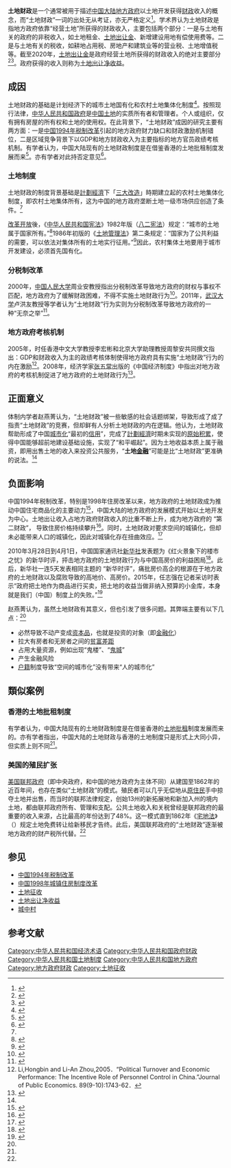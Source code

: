 {{Side box |metadata=No<!--This makes the box display on the mobile site-->
 | above = '''地方政府公共预算与土地出让金对比'''
 | abovestyle = text-align:center
 | text = {{Graph:Chart
 | width=400 | height=150
 | xAxisTitle=年份
 | yAxisTitle=亿元（人民币）
 | legend=图例
 | type=stackedrect
 | x=
1998,
1999,
2000,
2001,
2002,
2003,
2004,
2005,
2006,
2007,
2008,
2009,
2010,
2011,
2012,
 | y1=
4983.95,
5594.87,
6406.06,
7803.30,
8515.00,
9849.98,
11893.37,
15100.76,
18303.58,
23572.62,
28649.79,
32602.59,
40613.04,
52547.11,
61078.29,
 | y2=
507.70,
514.33,
595.58,
1295.89,
2416.79,
5421.31,
6412.18,
5883.82,
8077.64,
12216.72,
10259.80,
17179.53,
27464.48,
32126.08,
28042.28,
 | y1Title=地方公共财政收入/亿元
 | y2Title=土地出让金/亿元
 | colors=SkyBlue, DeepSkyBlue 
}}
 | below = 来源：数据来自于1999-2013年《中国国土资源统计年鉴》。
}}'''土地财政'''是一个通常被用于描述[[中华人民共和国地方政府|中国大陆地方政府]]以土地开发获得[[财政|财政]]收入的概念，而“土地财政”一词的出处无从考证，亦无严格定义<ref name="赵燕菁2014">{{cite journal|author1=赵燕菁|url=http://www.jcfzw.cn/wp-content/uploads/2014/10/attachment-urtxlm67f69b2d7a1d9de.pdf|title=土地财政: 历史、逻辑与抉择|journal=城镇化|date=2014|volume=1|issue=1|pages=1-13|access-date=2020-05-29|archive-date=2020-10-01|archive-url=https://web.archive.org/web/20201001141139/http://www.jcfzw.cn/wp-content/uploads/2014/10/attachment-urtxlm67f69b2d7a1d9de.pdf|dead-url=no}}</ref>。学术界认为土地财政是指地方政府依靠“经营土地”所获得的财政收入，主要包括两个部分：一是与土地有关的政府的非税收入，如土地租金、[[土地出让金|土地出让金]]、新增建设用地有偿使用费等。二是与土地有关的税收，如耕地占用税、房地产和建筑业等的营业税、土地增值税等。截至2020年，[[土地出让金|土地出让金]]是政府经营土地所获得的财政收入的绝对主要部分<ref>{{cite journal|author1=白彦锋|coauthors=王凯|title=中国分税制改革20周年: 回顾与展望|journal=新疆财经|date=2014|volume=1|issue=1|pages=5-13页}}</ref><ref>{{Cite web|title=财政部新闻发布会介绍2020年财政收支情况_新闻发布_中国政府网|url=http://www.gov.cn/xinwen/2021-01/28/content_5583244.htm|access-date=2021-12-12|work=www.gov.cn|archive-date=2021-10-25|archive-url=https://web.archive.org/web/20211025074018/http://www.gov.cn/xinwen/2021-01/28/content_5583244.htm}}</ref>。政府获得的收入则称为[[土地出让净收益|土地出让净收益]]。

== 成因 ==
土地财政的基础是计划经济下的城市土地国有化和农村土地集体化制度<ref name="舒立观察">{{cite news|author1=胡舒立|title=舒立观察：何为房市治本之举|url=http://weekly.caixin.com/2016-10-07/100994252.html|accessdate=2016-10-08|agency=财新网|date=2016-10-09|archive-date=2021-01-08|archive-url=https://web.archive.org/web/20210108173933/http://weekly.caixin.com/2016-10-07/100994252.html|dead-url=no}}</ref>。按照现行法律，[[中华人民共和国政府|中华人民共和国政府]]是[[中华人民共和国土地制度|中国土地]]的实质所有者和管理者。个人或组织，仅有拥有房屋的所有权和土地的使用权。在此背景下，“土地财政”成因的研究主要有两方面：一是[[中国1994年税制改革|中国1994年税制改革]]引起的地方政府财力缺口和财政激励机制错位，二是区域竞争背景下以GDP和地方财政收入为主要指标的地方官员政绩考核机制。有学者认为，中国大陆现有的土地财政制度是在借鉴香港的土地批租制度发展而来<ref>{{cite journal|author1=吴炳辉|author2=何建敏|title=中国土地财政的发展脉络、影响效应及改革方向|journal=经济管理|date=2015-03|issue=3}}</ref>。亦有学者对此持否定意见<ref name="黄小鹏：如何告别土地财政">{{cite news|author1=黄小鹏|title=如何告别土地财政|url=http://news.xinhuanet.com/house/2012-07/31/c_123499431.htm|accessdate=2016-02-03|agency=证券时报|archive-date=2017-03-23|archive-url=https://web.archive.org/web/20170323031801/http://news.xinhuanet.com/house/2012-07/31/c_123499431.htm|dead-url=no}}</ref>。

=== 土地制度 ===
{{Main|中华人民共和国土地制度}}
土地财政的制度背景基础是[[計劃經濟|計劃經濟]]下「[[三大改造|三大改造]]」時期建立起的农村土地集体化制度，即农村土地集体所有，这为中国的地方政府垄断土地一级市场供应创造了条件。<ref name="赵燕菁2014"/>

[[改革开放|改革开放]]後，《[[中华人民共和国宪法|中华人民共和国宪法]]》1982年版（[[中华人民共和国宪法_(1982年)|八二宪法]]）规定：“城市的土地属于国家所有。”<ref>{{Cite wikisource |title=中华人民共和国宪法 (1982年)|date=1982年12月4日|wslanguage=zh}}</ref>1986年初版的《[[中华人民共和国土地管理法|土地管理法]]》第二条规定：“国家为了公共利益的需要，可以依法对集体所有的土地实行征用。”<ref>{{Cite wikisource |title=中华人民共和国土地管理法 (1986年)|date=1986年6月25日|wslanguage=zh}}</ref>因此，农村集体土地要用于城市开发建设，必须首先国有化。

=== 分税制改革 ===
{{main|中国1994年税制改革}}
2000年，[[中国人民大学|中国人民大学]]周业安教授指出分税制改革导致地方政府的财权与事权不匹配，地方政府为了缓解财政困难，不得不实施土地财政行为<ref>{{cite journal|author1=周业安|title=县乡财政支出管理体制改革的理论与对策|journal=管理世界|date=2000|volume=5}}</ref>。2011年，[[武汉大学|武汉大学]]卢洪友教授等学者认为“土地财政”行为实则为分税制改革导致地方政府的一种“无奈之举”<ref>{{cite journal|author1=卢洪友|author2=袁光平|author3=陈思霞|author4=卢盛峰|title=土地财政根源: “竞争冲动”还是“无奈之举”? ——来自中国地市的经验证据|journal=经济社会体制比较（双月刊）|date=2011年|issue=1}}</ref>。

=== 地方政府考核机制 ===
{{main|中华人民共和国省级行政区地区生产总值列表}}
2005年，时任香港中文大学教授李宏彬和北京大学助理教授周黎安共同撰文指出：GDP和财政收入为主的政绩考核体制使得地方政府具有实施“土地财政”行为的内在激励<ref>Li,Hongbin and Li-An Zhou,2005．“Political Turnover and Economic Performance: The Incentive Role of Personnel Control in China.”Journal of Public Economics. 89(9-10):1743-62．</ref>。2008年，经济学家[[张五常|张五常]]出版的《中国经济制度》中指出对地方政府的考核机制促进了地方政府的土地财政行为<ref>{{cite book|author1=张五常|title=中国的经济制度|date=2008年|publisher=花千树出版有限公司|location=香港}}</ref>。

== 正面意义 ==
体制内学者赵燕菁认为，“土地财政”被一些敏感的社会话题绑架，导致形成了成了指责“土地财政”的竞赛，但却鲜有人分析土地财政的内在逻辑。他认为，土地财政帮助形成了中国[[城市化|城市化]]“最初的[[金融信用|信用]]”，完成了[[計劃經濟|計劃經濟]]时期未实现的[[资本原始积累|原始积累]]，使得中国能够超前地建设基础设施，实现了“和平崛起”。因为土地收益本质上属于融资，即用出售土地的收入来投资公共服务，“'''土地[[金融|金融]]'''”可能是比“土地财政”更准确的说法。<ref name="赵燕菁2014"/>

== 负面影响 ==
中国1994年税制改革，特别是1998年住房改革以来，地方政府的土地财政成为推动中国住宅商品化的主要动力<ref>{{cite journal|author1=顾书桂|title=住房商品化、住房问题与中国土地财政转型|journal=人文杂志|date=2013年|issue=1}}</ref>，中国大陆的地方政府的发展模式开始以土地开发为中心。土地出让收入占地方政府财政收入的比重不断上升，成为地方政府的 “第二财政”， 导致住房价格持续攀升<ref>{{cite journal|author1=李郇|author2=洪国志|author3=黄亮雄|title=中国土地财政增长之谜——分税制改革、土地财政增长的策略性|journal=经济学（季刊）|date=2013年|volume=12|issue=4}}</ref>。同时，土地财政对要求空间的城镇化，但却未必能带来人口的城镇化，因此对城镇化存在扭曲效应。<ref>{{cite journal|author1=崔军|author2=杨琪|title=新世纪以来土地财政对城镇化扭曲效应的实证研究——来自一二线城市的经验证据|journal=中国人民大学学报|year=2014|volume=28|issue=01|page=55-64}}</ref>

2010年3月28日到4月1日，中国国家通讯社[[新华社|新华社]]发表题为《红火景象下的楼市之忧》的新华时评，抨击地方政府的土地财政行为与中国高房价的利益困局<ref>{{cite news|author1=王甘武、李代祥|title=红火景象下的楼市之忧|url=http://news.xinhuanet.com/house/2010-03/28/content_13265132.htm|accessdate=2016-01-31|agency=新华社|date=2010-03-28|archive-date=2017-03-23|archive-url=https://web.archive.org/web/20170323030812/http://news.xinhuanet.com/house/2010-03/28/content_13265132.htm|dead-url=no}}</ref>。此后，新华社一连5天发表相同主题的 “新华时评”，痛批房价高企的根源在于地方政府的土地财政以及腐败导致的高地价、高房价。2015年，任志强在记者采访时表示“政府把土地作为商品进行买卖，把土地的收益当做非纳入预算的小金库，本身就是我们（中国）制度上的失败。”<ref>{{cite news|author1=蒋保信|author2=李腾腾|title=任志强：中国房价没有降的道理 今年会暴涨|url=http://finance.sina.com.cn/chanjing/cyxw/20150616/184022447338.shtml|accessdate=2016-09-22|agency=共识网|date=2015-06-16|archive-date=2020-12-25|archive-url=https://web.archive.org/web/20201225030933/http://finance.sina.com.cn/chanjing/cyxw/20150616/184022447338.shtml|dead-url=no}}</ref>

赵燕菁认为，虽然土地财政有其意义，但也引发了很多问题。其弊端主要有以下几点：<ref name="赵燕菁2014"/>
* 必然导致不动产变成[[资本品|资本品]]，也就是投资的对象（即[[金融化|金融化]]）
* 拉大有房者和无房者之间的[[贫富差距|贫富差距]]
* 占用大量资源，例如出现“鬼楼”、“[[鬼城|鬼城]]”
* 产生金融风险
* [[户籍|户籍]]制度导致“空间的城市化”没有带来“人的城市化”

== 類似案例 ==
=== 香港的土地批租制度 ===
有学者认为，中国大陆现有的土地财政制度是在借鉴香港的[[土地批租|土地批租]]制度发展而来的。亦有学者指出，中国大陆的土地财政与香港的土地制度只是形式上大同小异，但实质上则不同<ref name="黄小鹏：如何告别土地财政" />。

=== 美国的殖民扩张 ===
[[美国联邦政府|美国联邦政府]]（即中央政府，和中国的地方政府为主体不同）从建国至1862年的近百年间，也存在类似“土地财政”的模式。殖民者可以几乎无偿地从[[美國原住民|原住民]]手中掠夺土地并出售，而当时的联邦法律规定，创始13州的新拓展地和新加入州的境内土地，都由联邦政府所有、管理和支配。公共土地收入和关税曾经是联邦政府的最重要的收入来源，占比最高的年份达到了48%。这一模式直到1862年《[[宅地法|宅地法]]》（{{Lang|en|''Homestead Act''}}）规定土地免费转让给新移民才告终。此后，美国联邦政府的“土地财政”逐渐被地方政府的财产税所代替。<ref name="赵燕菁2014"/>

== 参见 ==
*[[中国1994年税制改革|中国1994年税制改革]]
*[[中国1998年城镇住房制度改革|中国1998年城镇住房制度改革]]
*[[土地征收|土地征收]]
*[[土地出让净收益|土地出让净收益]]
*[[城中村|城中村]]

==参考文献==
{{Reflist|2}}

[[Category:中华人民共和国经济术语|Category:中华人民共和国经济术语]]
[[Category:中华人民共和国政府财政|Category:中华人民共和国政府财政]]
[[Category:中华人民共和国土地制度|Category:中华人民共和国土地制度]]
[[Category:中华人民共和国地方政府|Category:中华人民共和国地方政府]]
[[Category:地方政府财政|Category:地方政府财政]]
[[Category:土地征收|Category:土地征收]]